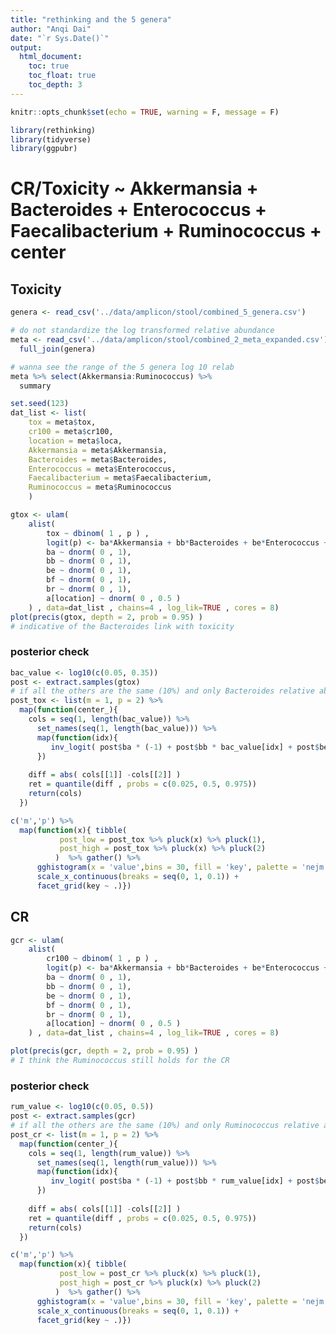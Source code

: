 ```yaml
---
title: "rethinking and the 5 genera"
author: "Anqi Dai"
date: "`r Sys.Date()`"
output:
  html_document:
    toc: true
    toc_float: true
    toc_depth: 3
---
```


```r
knitr::opts_chunk$set(echo = TRUE, warning = F, message = F)
```

```r
library(rethinking)
library(tidyverse)  
library(ggpubr)
```

# CR/Toxicity ~ Akkermansia + Bacteroides + Enterococcus + Faecalibacterium + Ruminococcus + center

## Toxicity

```r
genera <- read_csv('../data/amplicon/stool/combined_5_genera.csv')

# do not standardize the log transformed relative abundance 
meta <- read_csv('../data/amplicon/stool/combined_2_meta_expanded.csv')  %>% 
  full_join(genera)

# wanna see the range of the 5 genera log 10 relab
meta %>% select(Akkermansia:Ruminococcus) %>% 
  summary
```


```r
set.seed(123)   
dat_list <- list(
    tox = meta$tox,
    cr100 = meta$cr100,
    location = meta$loca,
    Akkermansia = meta$Akkermansia,
    Bacteroides = meta$Bacteroides,
    Enterococcus = meta$Enterococcus,
    Faecalibacterium = meta$Faecalibacterium,
    Ruminococcus = meta$Ruminococcus
    ) 
```

```r
gtox <- ulam(
    alist(
        tox ~ dbinom( 1 , p ) ,
        logit(p) <- ba*Akkermansia + bb*Bacteroides + be*Enterococcus + bf*Faecalibacterium + br*Ruminococcus + a[location] ,
        ba ~ dnorm( 0 , 1),
        bb ~ dnorm( 0 , 1),
        be ~ dnorm( 0 , 1),
        bf ~ dnorm( 0 , 1),
        br ~ dnorm( 0 , 1),
        a[location] ~ dnorm( 0 , 0.5 )
    ) , data=dat_list , chains=4 , log_lik=TRUE , cores = 8)
plot(precis(gtox, depth = 2, prob = 0.95) )  
# indicative of the Bacteroides link with toxicity  
```

### posterior check 

```r
bac_value <- log10(c(0.05, 0.35))
post <- extract.samples(gtox) 
# if all the others are the same (10%) and only Bacteroides relative abundance could be 0 or  0.35
post_tox <- list(m = 1, p = 2) %>% 
  map(function(center_){
    cols = seq(1, length(bac_value)) %>% 
      set_names(seq(1, length(bac_value))) %>% 
      map(function(idx){
         inv_logit( post$ba * (-1) + post$bb * bac_value[idx] + post$be * (-1) +  post$bf * (-1) + post$br * (-1) + post$a[, center_] ) 
      }) 
    
    diff = abs( cols[[1]] -cols[[2]] )
    ret = quantile(diff , probs = c(0.025, 0.5, 0.975))
    return(cols)
  }) 

c('m','p') %>% 
  map(function(x){ tibble(
           post_low = post_tox %>% pluck(x) %>% pluck(1),
           post_high = post_tox %>% pluck(x) %>% pluck(2)
          )  %>% gather() %>% 
      gghistogram(x = 'value',bins = 30, fill = 'key', palette = 'nejm', color = 'white',title = str_glue('{x}')) +
      scale_x_continuous(breaks = seq(0, 1, 0.1)) +
      facet_grid(key ~ .)}) 
```


## CR

```r
gcr <- ulam(
    alist(
        cr100 ~ dbinom( 1 , p ) ,
        logit(p) <- ba*Akkermansia + bb*Bacteroides + be*Enterococcus + bf*Faecalibacterium + br*Ruminococcus + a[location] ,
        ba ~ dnorm( 0 , 1),
        bb ~ dnorm( 0 , 1),
        be ~ dnorm( 0 , 1),
        bf ~ dnorm( 0 , 1),
        br ~ dnorm( 0 , 1),
        a[location] ~ dnorm( 0 , 0.5 )
    ) , data=dat_list , chains=4 , log_lik=TRUE , cores = 8)

plot(precis(gcr, depth = 2, prob = 0.95) ) 
# I think the Ruminococcus still holds for the CR
```


### posterior check 

```r
rum_value <- log10(c(0.05, 0.5))
post <- extract.samples(gcr) 
# if all the others are the same (10%) and only Ruminococcus relative abundance could be 0 or  0.5
post_cr <- list(m = 1, p = 2) %>% 
  map(function(center_){
    cols = seq(1, length(rum_value)) %>% 
      set_names(seq(1, length(rum_value))) %>% 
      map(function(idx){
         inv_logit( post$ba * (-1) + post$bb * rum_value[idx] + post$be * (-1) +  post$bf * (-1) + post$br * (-1) + post$a[, center_] ) 
      }) 
    
    diff = abs( cols[[1]] -cols[[2]] )
    ret = quantile(diff , probs = c(0.025, 0.5, 0.975))
    return(cols)
  })  

c('m','p') %>% 
  map(function(x){ tibble(
           post_low = post_cr %>% pluck(x) %>% pluck(1),
           post_high = post_cr %>% pluck(x) %>% pluck(2)
          )  %>% gather() %>% 
      gghistogram(x = 'value',bins = 30, fill = 'key', palette = 'nejm', color = 'white',title = str_glue('{x}')) +
      scale_x_continuous(breaks = seq(0, 1, 0.1)) +
      facet_grid(key ~ .)}) 
```

